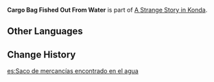 {{Item Infobox
|id           = 100850
|image        = Item Sack.png
|type         = Quest Items
|description  = A bag of cargo you discovered in the water while following the gully.
It seems to have been washed away.
|source1      = Obtained during [[A Strange Story in Konda]]
}}
'''Cargo Bag Fished Out From Water''' is part of [[A Strange Story in Konda]].

==Other Languages==
{{Other Languages
|default_hidden = 1
|en      = Cargo Bag Fished Out From Water
|zhs     = 水中找到的货物袋
|zhs_rm  = Shuǐzhōng Zhǎodào de Huòwùdài
|zht     = 水中找到的貨物袋
|zht_rm  = Shuǐzhōng Zhǎodào de Huòwùdài
|ja      = 水中で見つけた貨物袋
|ja_rm   = Suichuu de Mitsuketa Kamotsu-bukuro
|ko      = 물속에서 찾아낸 화물 주머니
|ko_rm   = Mulssogeseo Chajanaen Hwamul Jumeoni
|es      = Saco de mercancías encontrado en el agua
|fr      = Sac de marchandises trouvé dans l'eau
|ru      = Мешок с товарами, найденный в воде
|th      = กระสอบสินค้าที่พบในน้ำ
|th_rm   = 
|vi      = Túi Hàng Tìm Thấy Trong Nước
|de      = Frachtsack aus dem Wasser gefischt
|id      = Kantong Barang dari Dalam Air
|pt      = Saco Encontrado na Água
|tr      = Sudan Çıkmış Eşya Torbası
|it      = Sacchetto di merci trovato in acqua
}}

==Change History==
{{Change History|2.0}}

[[es:Saco de mercancías encontrado en el agua]]